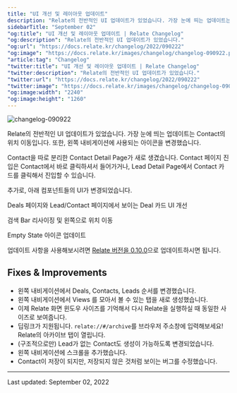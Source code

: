 ```yaml
---
title: "UI 개선 및 레이아웃 업데이트"
description: "Relate의 전반적인 UI 업데이트가 있었습니다. 가장 눈에 띄는 업데이트는 Contact의 위치 이동입니다. 또한, 왼쪽 내비게이션에 사용되는 아이콘을 변경했습니다."
sidebarTitle: "September 02"
"og:title": "UI 개선 및 레이아웃 업데이트 | Relate Changelog"
"og:description": "Relate의 전반적인 UI 업데이트가 있었습니다."
"og:url": "https://docs.relate.kr/changelog/2022/090222"
"og:image": "https://docs.relate.kr/images/changelog/changelog-090922.png"
"article:tag": "Changelog"
"twitter:title": "UI 개선 및 레이아웃 업데이트 | Relate Changelog"
"twitter:description": "Relate의 전반적인 UI 업데이트가 있었습니다."
"twitter:url": "https://docs.relate.kr/changelog/2022/090222"
"twitter:image": "https://docs.relate.kr/images/changelog/changelog-090922.png"
"og:image:width": "2240"
"og:image:height": "1260"
---
```


![changelog-090922](/images/changelog/changelog-090922.png)

Relate의 전반적인 UI 업데이트가 있었습니다. 가장 눈에 띄는 업데이트는 Contact의 위치 이동입니다. 또한, 왼쪽 내비게이션에 사용되는 아이콘을 변경했습니다.

Contact을 따로 분리한 Contact Detail Page가 새로 생겼습니다. Contact 페이지 진입은 Contact에서 바로 클릭하셔서 들어가거나, Lead Detail Page에서 Contact 카드를 클릭해서 진입할 수 있습니다.

추가로, 아래 컴포넌트들의 UI가 변경되었습니다.

Deals 페이지와 Lead/Contact 페이지에서 보이는 Deal 카드 UI 개선

검색 Bar 리사이징 및 왼쪽으로 위치 이동

Empty State 아이콘 업데이트

업데이트 사항을 사용해보시려면 [Relate 버전을 0.10.0](https://app.relate.so/downloads)으로 업데이트하시면 됩니다.

## Fixes & Improvements
- 왼쪽 내비게이션에서 Deals, Contacts, Leads 순서를 변경했습니다.
- 왼쪽 내비게이션에서 Views 를 모아서 볼 수 있는 탭을 새로 생성했습니다.
- 이제 Relate 화면 윈도우 사이즈를 기억해서 다시 Relate을 실행하실 때 동일한 사이즈로 보여줍니다.
- 딥링크가 지원됩니다. `relate://#/archive`를 브라우저 주소창에 입력해보세요! Relate의 아카이브 탭이 열립니다.
- (구조적으로만) Lead가 없는 Contact도 생성이 가능하도록 변경되었습니다.
- 왼쪽 내비게이션에 스크롤을 추가했습니다.
- Contact이 저장이 되지만, 저장되지 않은 것처럼 보이는 버그를 수정했습니다.

---

Last updated: September 02, 2022